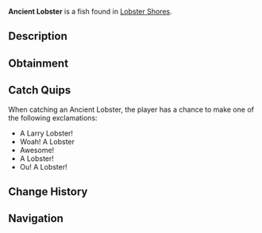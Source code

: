 {{FishInfobox
|image          = Ancient Lobster.png
|rarity         = Mythical
|sea            = First Sea
|location       = [[Lobster Shores]]
|sublocation    = 
|sources        = Lobster Cage
|radar_location = 
|xp             = 8000
|weather        = Foggy
|time           = Night
|season         = Winter, Spring
|bait           = 
|base_weight    = 65
|base_value     = 13000
|weight_range   = 45
|base_chance    = 5
|base_resil     = 20
}}
'''Ancient Lobster''' is a {{Rarity|Mythical}} fish found in [[Lobster Shores]].

== Description ==
{{Description|Lobsters are valuable crustaceans known for their rich, succulent meat. Lobsters are most active in the summer to autumn, and are commonly caught in crab cages during calm clear days.|Bestiary Entry}}

== Obtainment ==
{{Description|Caught in oceans using a lobster cage.|Bestiary Hint}}

== Catch Quips ==
When catching an Ancient Lobster, the player has a chance to make one of the following exclamations:
* A Larry Lobster!
* Woah! A Lobster
* Awesome!
* A Lobster!
* Ou! A Lobster!

== Change History ==
{{Change History|{{subst:Current Version}}}}

== Navigation ==
{{Fish Navbox|Lobster Shores}}